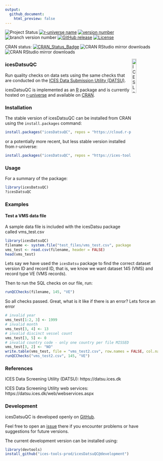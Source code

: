 ```yaml
---
output:
  github_document:
    html_preview: false
---
```



![Project Status](https://www.repostatus.org/badges/latest/active.svg)
[![r-universe name](https://ices-tools-prod.r-universe.dev/badges/:name)](https://ices-tools-prod.r-universe.dev)
[![version number](https://ices-tools-prod.r-universe.dev/badges/icesDatsuQC)](https://ices-tools-prod.r-universe.dev/icesDatsuQC)
![branch version number](https://img.shields.io/badge/branch_version-`r packageDescription("icesDatsuQC")$Version`-blue)
[![GitHub release](https://img.shields.io/github/release/ices-tools-prod/icesDatsuQC.svg?maxAge=6000)]()
[![License](https://img.shields.io/badge/license-GPL%20(%3E%3D%202)-blue.svg)](https://www.gnu.org/licenses/gpl-3.0.en.html)

CRAN status:
[![CRAN_Status_Badge](https://www.r-pkg.org/badges/version/icesDatsuQC)](https://cran.r-project.org/package=icesDatsuQC)
![CRAN RStudio mirror downloads](https://cranlogs.r-pkg.org/badges/icesDatsuQC)
![CRAN RStudio mirror downloads](https://cranlogs.r-pkg.org/badges/grand-total/icesDatsuQC)

[<img align="right" alt="ICES Logo" width="17%" height="17%" src="http://ices.dk/_layouts/15/1033/images/icesimg/iceslogo.png">](http://ices.dk)

### icesDatsuQC

Run quality checks on data sets using the same checks that are conducted on the [ICES Data Submission Utility (DATSU)](https://datsu.ices.dk/web/index.aspx).

icesDatsuQC is implemented as an [R](https://www.r-project.org) package and
is currently hosted on [r-universe](https://ices-tools-prod.r-universe.dev)
and available on [CRAN](https://cran.r-project.org/package=icesDatsuQC).

### Installation

The stable version of icesDatsuQC can be installed from CRAN using the `install.packages` command:

```r
install.packages("icesDatsuQC", repos = "https://cloud.r-project.org")
```

or a potentially more recent, but less stable version installed from r-universe:

```r
install.packages("icesDatsuQC", repos = "https://ices-tools-prod.r-universe.dev")
```

### Usage

For a summary of the package:

```r
library(icesDatsuQC)
?icesDatsuQC
```

### Examples

#### Test a VMS data file

A sample data file is included with the icesDatsu package called vms_test.csv
```r
library(icesDatsuQC)
filename <- system.file("test_files/vms_test.csv", package = "icesDatsuQC")
vms_test <- read.csv(filename, header = FALSE)
head(vms_test)
```

Lets say we have used the `icesDatsu` package to find the correct dataset version ID and
record ID, that is, we know we want dataset 145 (VMS) and record type VE (VMS records).

Then to run the SQL checks on our file, run:

```r
runQCChecks(filename, 145, "VE")
```

So all checks passed. Great, what is it like if there is an error? Lets force an error

```r
# invalid year
vms_test[1:2, 3] <- 1999
# invalid month
vms_test[3, 4] <- 13
# invalid discinct vessel count
vms_test[3, 5] <- 0
# invalid country code - only one country per file MISSED
vms_test[3, 2] <- "NO"
write.table(vms_test, file = "vms_test2.csv", row.names = FALSE, col.names = FALSE, sep = ",")
runQCChecks("vms_test2.csv", 145, "VE")
```

### References

ICES Data Screening Utility (DATSU):
https://datsu.ices.dk

ICES Data Screening Utility web services:
https://datsu.ices.dk/web/webservices.aspx

### Development

icesDatsuQC is developed openly on
[GitHub](https://github.com/ices-tools-prod/icesDatsuQC).

Feel free to open an [issue](https://github.com/ices-tools-prod/icesDatsuQC/issues)
there if you encounter problems or have suggestions for future versions.

The current development version can be installed using:

```R
library(devtools)
install_github("ices-tools-prod/icesDatsuQC@development")
```
